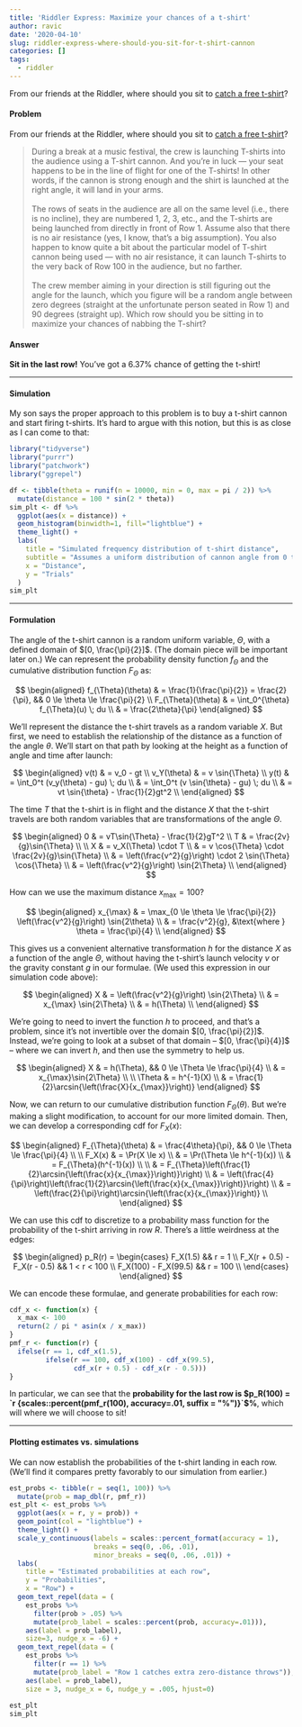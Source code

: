 ```yaml
---
title: 'Riddler Express: Maximize your chances of a t-shirt'
author: ravic
date: '2020-04-10'
slug: riddler-express-where-should-you-sit-for-t-shirt-cannon
categories: []
tags:
  - riddler
---
```


From our friends at the Riddler, where should you sit to [catch a free t-shirt](https://fivethirtyeight.com/features/can-you-catch-the-free-t-shirt/)?

<!--more-->

#### Problem

From our friends at the Riddler, where should you sit to [catch a free t-shirt](https://fivethirtyeight.com/features/can-you-catch-the-free-t-shirt/)?

> During a break at a music festival, the crew is launching T-shirts into the audience using a T-shirt cannon. And you’re in luck — your seat happens to be in the line of flight for one of the T-shirts! In other words, if the cannon is strong enough and the shirt is launched at the right angle, it will land in your arms. \
\
The rows of seats in the audience are all on the same level (i.e., there is no incline), they are numbered 1, 2, 3, etc., and the T-shirts are being launched from directly in front of Row 1. Assume also that there is no air resistance (yes, I know, that’s a big assumption). You also happen to know quite a bit about the particular model of T-shirt cannon being used — with no air resistance, it can launch T-shirts to the very back of Row 100 in the audience, but no farther. \
\
The crew member aiming in your direction is still figuring out the angle for the launch, which you figure will be a random angle between zero degrees (straight at the unfortunate person seated in Row 1) and 90 degrees (straight up). Which row should you be sitting in to maximize your chances of nabbing the T-shirt?

#### Answer
**Sit in the last row!** You've got a 6.37% chance of getting the t-shirt!

---

#### Simulation
My son says the proper approach to this problem is to buy a t-shirt cannon
and start firing t-shirts. It's hard to argue with this notion, but this is
as close as I can come to that:


```r
library("tidyverse")
library("purrr")
library("patchwork")
library("ggrepel")
```

```r
df <- tibble(theta = runif(n = 10000, min = 0, max = pi / 2)) %>%
  mutate(distance = 100 * sin(2 * theta)) 
sim_plt <- df %>%
  ggplot(aes(x = distance)) +
  geom_histogram(binwidth=1, fill="lightblue") +
  theme_light() +
  labs(
    title = "Simulated frequency distribution of t-shirt distance",
    subtitle = "Assumes a uniform distribution of cannon angle from 0 to 90°",
    x = "Distance",
    y = "Trials"
  ) 
sim_plt
```

---

#### Formulation


The angle of the t-shirt cannon is a random uniform variable, $\Theta$,
with a defined domain of $[0, \frac{\pi}{2}]$. (The domain piece will
be important later on.) We can represent the probability density function
$f_{\Theta}$ and the cumulative distribution function $F_{\Theta}$ as:

$$
\begin{aligned}
f_{\Theta}(\theta) & = \frac{1}{\frac{\pi}{2}} = \frac{2}{\pi}, && 0 \le \theta \le \frac{\pi}{2} \\
F_{\Theta}(\theta) & = \int_0^{\theta} f_{\Theta}(u) \; du \\
& = \frac{2\theta}{\pi}
\end{aligned}
$$


We'll represent the distance the t-shirt travels as a random variable $X$.
But first, we need to establish the relationship of the distance as a 
function of the angle $\theta$. We'll start on that path by looking at the
height as a function of angle and time after launch:




$$
\begin{aligned}
v(t) & =  v_0 - gt \\
v_Y(\theta) & = v \sin{\Theta} \\
y(t) & = \int_0^t (v_y(\theta) - gu) \; du \\
& = \int_0^t (v \sin{\theta} - gu) \; du \\
& = vt \sin{\theta} - \frac{1}{2}gt^2 \\
\end{aligned}
$$

The time $T$ that the t-shirt is in flight and the distance $X$ that the 
t-shirt travels are both random variables that are transformations of the
angle $\Theta$. 

$$
\begin{aligned}
0 & = vT\sin{\Theta} - \frac{1}{2}gT^2 \\
T & = \frac{2v}{g}\sin{\Theta} \\
\\
X & = v_X(\Theta) \cdot T \\
& = v \cos{\Theta} \cdot \frac{2v}{g}\sin{\Theta} \\
& = \left(\frac{v^2}{g}\right) \cdot 2 \sin{\Theta} \cos{\Theta} \\
& = \left(\frac{v^2}{g}\right) \sin{2\Theta} \\
\end{aligned}
$$

How can we use the maximum distance $x_{\max} = 100$? 

$$
\begin{aligned}
x_{\max} & = \max_{0 \le \theta \le \frac{\pi}{2}} \left(\frac{v^2}{g}\right) \sin{2\theta} \\
& = \frac{v^2}{g}, &\text{where } \theta = \frac{\pi}{4} \\
\end{aligned}
$$

This gives us a convenient alternative transformation $h$ for the distance
$X$ as a function of the angle $\Theta$, without having the t-shirt's launch
velocity $v$ or the gravity constant $g$ in our formulae. (We used this 
expression in our simulation code above):

$$ 
\begin{aligned}
X & = \left(\frac{v^2}{g}\right) \sin{2\Theta} \\
& = x_{\max} \sin{2\Theta} \\
& = h(\Theta) \\
\end{aligned}
$$

We're going to need to invert the function $h$ to proceed, and that's a 
problem, since it's not invertible over the domain $[0, \frac{\pi}{2}]$. 
Instead, we're going to look at a subset of that domain -- 
$[0, \frac{\pi}{4}]$ -- where we can invert $h$, and then use the
symmetry to help us.

$$
\begin{aligned}
X & = h(\Theta), && 0 \le \Theta \le \frac{\pi}{4} \\
& = x_{\max}\sin{2\Theta} \\
\\
\Theta & = h^{-1}(X) \\
& = \frac{1}{2}\arcsin{\left(\frac{X}{x_{\max}}\right)}
\end{aligned}
$$


Now, we can return to our cumulative distribution function 
$F_{\Theta}(\theta)$. But we're making a slight modification, to account 
for our more limited domain. Then, we can develop a corresponding cdf for
$F_X(x)$:

$$
\begin{aligned}
F_{\Theta}(\theta) & = \frac{4\theta}{\pi}, && 0 \le \Theta \le \frac{\pi}{4} \\
\\
F_X(x) & = \Pr(X \le x) \\
& = \Pr(\Theta \le h^{-1}(x)) \\
& = F_{\Theta}(h^{-1}(x)) \\
\\
& = F_{\Theta}\left(\frac{1}{2}\arcsin{\left(\frac{x}{x_{\max}}\right)}\right) \\
& = \left(\frac{4}{\pi}\right)\left(\frac{1}{2}\arcsin{\left(\frac{x}{x_{\max}}\right)}\right) \\
& = \left(\frac{2}{\pi}\right)\arcsin{\left(\frac{x}{x_{\max}}\right)} \\
\end{aligned}
$$


We can use this cdf to discretize to a probability mass function for the 
probability of the t-shirt arriving in row $R$. There's a little weirdness
at the edges:

$$
\begin{aligned}
p_R(r) = \begin{cases}
  F_X(1.5) && r = 1 \\
  F_X(r + 0.5) - F_X(r - 0.5) && 1 < r < 100 \\
  F_X(100) - F_X(99.5) && r = 100 \\
  \end{cases}
\end{aligned}
$$

We can encode these formulae, and generate probabilities for each row:

```r
cdf_x <- function(x) {
  x_max <- 100
  return(2 / pi * asin(x / x_max))
}
pmf_r <- function(r) {
  ifelse(r == 1, cdf_x(1.5), 
         ifelse(r == 100, cdf_x(100) - cdf_x(99.5), 
                cdf_x(r + 0.5) - cdf_x(r - 0.5)))
}
```

In particular, we can see that the **probability for the last row is 
$p_R(100) = `r {scales::percent(pmf_r(100), accuracy=.01, suffix = "%")}`$%**, which
will where we will choose to sit!

---


#### Plotting estimates vs. simulations
We can now establish the probabilities of the t-shirt landing in each row.
(We'll find it compares pretty favorably to our simulation from earlier.)


```r
est_probs <- tibble(r = seq(1, 100)) %>%
  mutate(prob = map_dbl(r, pmf_r))
est_plt <- est_probs %>%
  ggplot(aes(x = r, y = prob)) + 
  geom_point(col = "lightblue") +
  theme_light() +
  scale_y_continuous(labels = scales::percent_format(accuracy = 1), 
                     breaks = seq(0, .06, .01),
                     minor_breaks = seq(0, .06, .01)) +
  labs(
    title = "Estimated probabilities at each row",
    y = "Probabilities",
    x = "Row") + 
  geom_text_repel(data = (
    est_probs %>% 
      filter(prob > .05) %>% 
      mutate(prob_label = scales::percent(prob, accuracy=.01))),
    aes(label = prob_label),
    size=3, nudge_x = -6) +
  geom_text_repel(data = (
    est_probs %>%
      filter(r == 1) %>%
      mutate(prob_label = "Row 1 catches extra zero-distance throws")),
    aes(label = prob_label),
    size = 3, nudge_x = 6, nudge_y = .005, hjust=0)
  
est_plt
sim_plt
```


